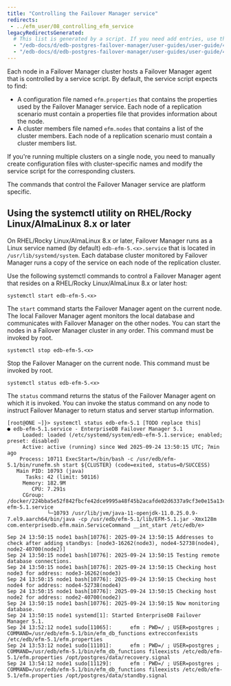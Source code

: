 ```yaml
---
title: "Controlling the Failover Manager service"
redirects:
 - ../efm_user/08_controlling_efm_service
legacyRedirectsGenerated:
  # This list is generated by a script. If you need add entries, use the `legacyRedirects` key.
  - "/edb-docs/d/edb-postgres-failover-manager/user-guides/user-guide/4.0/controlling_efm_service.html"
  - "/edb-docs/d/edb-postgres-failover-manager/user-guides/user-guide/4.1/controlling_efm_service.html"
---
```


<div id="controlling_efm_service" class="registered_link"></div>

Each node in a Failover Manager cluster hosts a Failover Manager agent that is controlled by a service script. By default, the service script expects to find:

-   A configuration file named `efm.properties` that contains the properties used by the Failover Manager service. Each node of a replication scenario must contain a properties file that provides information about the node.
-   A cluster members file named `efm.nodes` that contains a list of the cluster members. Each node of a replication scenario must contain a cluster members list.

If you're running multiple clusters on a single node, you need to manually create configuration files with cluster-specific names and modify the service script for the corresponding clusters.

The commands that control the Failover Manager service are platform specific.

<div id="service_utility" class="registered_link"></div>

## Using the systemctl utility on RHEL/Rocky Linux/AlmaLinux 8.x or later

On RHEL/Rocky Linux/AlmaLinux 8.x or later, Failover Manager runs as a Linux service named (by default) `edb-efm-5.<x>.service` that is located in `/usr/lib/systemd/system`. Each database cluster monitored by Failover Manager runs a copy of the service on each node of the replication cluster.

Use the following systemctl commands to control a Failover Manager agent that resides on a RHEL/Rocky Linux/AlmaLinux 8.x or later host:

`systemctl start edb-efm-5.<x>`

The `start` command starts the Failover Manager agent on the current node. The local Failover Manager agent monitors the local database and communicates with Failover Manager on the other nodes. You can start the nodes in a Failover Manager cluster in any order. This command must be invoked by root.

`systemctl stop edb-efm-5.<x>`

Stop the Failover Manager on the current node. This command must be invoked by root.

`systemctl status edb-efm-5.<x>`

The `status` command returns the status of the Failover Manager agent on which it is invoked. You can invoke the status command on any node to instruct Failover Manager to return status and server startup information.

```text
[root@ONE ~]}> systemctl status edb-efm-5.1 [TODO replace this]
● edb-efm-5.1.service - EnterpriseDB Failover Manager 5.1
     Loaded: loaded (/etc/systemd/system/edb-efm-5.1.service; enabled; preset: disabled)
     Active: active (running) since Wed 2025-09-24 13:50:15 UTC; 7min ago
    Process: 10711 ExecStart=/bin/bash -c /usr/edb/efm-5.1/bin/runefm.sh start ${CLUSTER} (code=exited, status=0/SUCCESS)
   Main PID: 10793 (java)
      Tasks: 42 (limit: 50116)
     Memory: 182.9M
        CPU: 7.291s
     CGroup: /docker/224bba5e52f842fbcfe42dce9995a48f45b2acafde02d6337a9cf3e0e15a13c4/system.slice/edb-efm-5.1.service
             └─10793 /usr/lib/jvm/java-11-openjdk-11.0.25.0.9-7.el9.aarch64/bin/java -cp /usr/edb/efm-5.1/lib/EFM-5.1.jar -Xmx128m com.enterprisedb.efm.main.ServiceCommand __int_start /etc/edb/e>

Sep 24 13:50:15 node1 bash[10776]: 2025-09-24 13:50:15 Addresses to check after adding standbys: [node3-16262(node3), node4-52738(node4), node2-40700(node2)]
Sep 24 13:50:15 node1 bash[10776]: 2025-09-24 13:50:15 Testing remote database connections.
Sep 24 13:50:15 node1 bash[10776]: 2025-09-24 13:50:15 Checking host node3 for address: node3-16262(node3)
Sep 24 13:50:15 node1 bash[10776]: 2025-09-24 13:50:15 Checking host node4 for address: node4-52738(node4)
Sep 24 13:50:15 node1 bash[10776]: 2025-09-24 13:50:15 Checking host node2 for address: node2-40700(node2)
Sep 24 13:50:15 node1 bash[10776]: 2025-09-24 13:50:15 Now monitoring database.
Sep 24 13:50:15 node1 systemd[1]: Started EnterpriseDB Failover Manager 5.1.
Sep 24 13:52:12 node1 sudo[11065]:      efm : PWD=/ ; USER=postgres ; COMMAND=/usr/edb/efm-5.1/bin/efm_db_functions extrecconfexists /etc/edb/efm-5.1/efm.properties
Sep 24 13:53:12 node1 sudo[11101]:      efm : PWD=/ ; USER=postgres ; COMMAND=/usr/edb/efm-5.1/bin/efm_db_functions fileexists /etc/edb/efm-5.1/efm.properties /opt/postgres/data/recovery.signal
Sep 24 13:54:12 node1 sudo[11129]:      efm : PWD=/ ; USER=postgres ; COMMAND=/usr/edb/efm-5.1/bin/efm_db_functions fileexists /etc/edb/efm-5.1/efm.properties /opt/postgres/data/standby.signal
```
